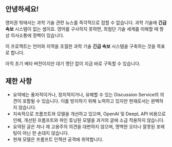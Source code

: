 
<CallToAction />

## 안녕하세요!

영미권 밖에서는 과학 기술 관련 뉴스를 즉각적으로 접할 수 없습니다.
과학 기술에 **긴급 속보** 시스템이 없는 셈이죠.
영어를 구사하지 못하면, 최첨단 기술 세계를 이해할 때 항상 의사소통에 장벽이 있습니다.


<Callout type="info" emoji="🗞">

이 프로젝트는 언어와 지역을 초월한 과학 기술 **긴급 속보** 시스템을 구축하는 것을 목표로 합니다.

</Callout>

아직 초기 베타 버전이지만 대기 명단 없이 지금 바로 구독할 수 있습니다.

## 제한 사항

- 요약에는 풍자적이거나, 정치적이거나, 유해할 수 있는 Discussion Service의 의견이 포함될 수 있습니다. 이를 방지하기 위해 노력하고 있지만 현재로서는 완벽하지 않습니다.
- 지속적으로 프롬프트와 모델을 개선하고 있으며, OpenAI 및 DeepL API 비용으로 인해, 개선된 프롬프트와 파인 튜닝된 모델을 과거의 글에 소급 적용하지 않습니다.
- 요약된 글은 저나 제 고용주의 의견을 대변하지 않으며, 명백한 오타나 잘못된 포매팅이 아닌 한 손대지 않습니다.
- 현재 모델은 프롬프트 인젝션 공격에 취약합니다.
